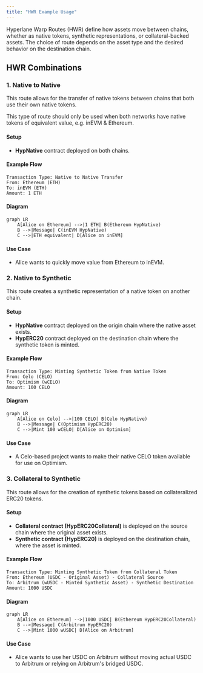 ```yaml
---
title: "HWR Example Usage"
---
```


Hyperlane Warp Routes (HWR) define how assets move between chains, whether as native tokens, synthetic representations, or collateral-backed assets. The choice of route depends on the asset type and the desired behavior on the destination chain.

## HWR Combinations

### 1. Native to Native

This route allows for the transfer of native tokens between chains that both use their own native tokens.

<Info>
  This type of route should only be used when both networks have native tokens
  of equivalent value, e.g. inEVM & Ethereum.
</Info>

#### Setup

- **HypNative** contract deployed on both chains.

#### Example Flow

```
Transaction Type: Native to Native Transfer
From: Ethereum (ETH)
To: inEVM (ETH)
Amount: 1 ETH
```

#### Diagram

```mermaid
graph LR
    A[Alice on Ethereum] -->|1 ETH| B(Ethereum HypNative)
    B -->|Message| C(inEVM HypNative)
    C -->|ETH equivalent| D[Alice on inEVM]
```

#### Use Case

- Alice wants to quickly move value from Ethereum to inEVM.

### 2. Native to Synthetic

This route creates a synthetic representation of a native token on another chain.

#### Setup

- **HypNative** contract deployed on the origin chain where the native asset exists.
- **HypERC20** contract deployed on the destination chain where the synthetic token is minted.

#### Example Flow

```
Transaction Type: Minting Synthetic Token from Native Token
From: Celo (CELO)
To: Optimism (wCELO)
Amount: 100 CELO
```

#### Diagram

```mermaid
graph LR
    A[Alice on Celo] -->|100 CELO| B(Celo HypNative)
    B -->|Message| C(Optimism HypERC20)
    C -->|Mint 100 wCELO| D[Alice on Optimism]
```

#### Use Case

- A Celo-based project wants to make their native CELO token available for use on Optimism.

### 3. Collateral to Synthetic

This route allows for the creation of synthetic tokens based on collateralized ERC20 tokens.

#### Setup

- **Collateral contract (HypERC20Collateral)** is deployed on the source chain where the original asset exists.
- **Synthetic contract (HypERC20)** is deployed on the destination chain, where the asset is minted.

#### Example Flow

```
Transaction Type: Minting Synthetic Token from Collateral Token
From: Ethereum (USDC - Original Asset) - Collateral Source
To: Arbitrum (wUSDC - Minted Synthetic Asset) - Synthetic Destination
Amount: 1000 USDC
```

#### Diagram

```mermaid
graph LR
    A[Alice on Ethereum] -->|1000 USDC| B(Ethereum HypERC20Collateral)
    B -->|Message| C(Arbitrum HypERC20)
    C -->|Mint 1000 wUSDC| D[Alice on Arbitrum]
```

#### Use Case

- Alice wants to use her USDC on Arbitrum without moving actual USDC to Arbitrum or relying on Arbitrum's bridged USDC.
